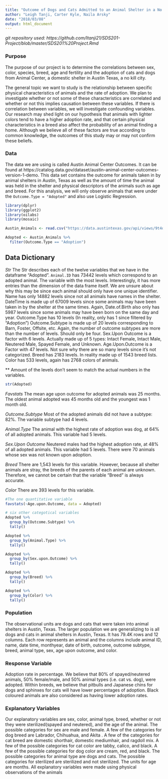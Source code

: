 ```yaml
---
title: "Outcome of Dogs and Cats Admitted to an Animal Shelter in a No Kill city"
author: "Leigh Tanji, Carter Kyle, Naila Arsky"
date: "2018/03/08"
output: html_document
---
```

*git repository used: https://github.com/ltanji21/SDS201-Project/blob/master/SDS201%20Project.Rmd *


### Purpose

The purpose of our project is to determine the correlations between sex, color, species, breed, age and fertility and the adoption of cats and dogs from Animal Center, a domestic shelter in Austin Texas, a no kill city.

The general topic we want to study is the relationship between specific physical characteristics of animals and the rate of adoption. We plan to investigate whether or not some of these characteristics are correlated and whether or not this implies causation between these variables. If there is correlation between variables, we will investigate confounding variables. Our research may shed light on our hypothesis that animals with lighter colors tend to have a higher adoption rate, and that certain physical characteristics in a breed also affect the probability of an animal finding a home. Although we believe all of these factors are true according to common knowledge, the outcomes of this study may or may not confirm these beliefs.


### Data

The data we are using is called Austin Animal Center Outcomes. It can be found at https://catalog.data.gov/dataset/austin-animal-center-outcomes-version-1-demo. This data set contains the outcome for animals taken in by animal shelters in Austin, Texas as well as the amount of time the animal was held in the shelter and physical descriptors of the animals such as age and breed. For this analysis, we will only observe animals that were under the `Outcome.Type = "Adopted"` and also use Logistic Regression.

```r
library(dplyr)
library(ggplot2)
library(oilabs)
library(mosaic)

Austin_Animals <- read.csv("https://data.austintexas.gov/api/views/9t4d-g238/rows.csv?accessType=DOWNLOAD")

Adopted <- Austin_Animals %>%
  filter(Outcome.Type == "Adoption")
```

## Data Dictionary

*Str*
The Str describes each of the twelve variables that we have in the dataframe “Adopted”. `Animal.ID` has 73442 levels which correspond to an adopted animal. The variable with the most levels. Interestingly, it has more entries than the dimension of the data frame itself. We are unsure about why this may be since each animal should only have one unique identifier. 
Name has only 14882 levels since not all animals have names in the shelter.
DateTime is made up of 67009 levels since some animals may have been taken in by the shelter at the same times.
Again, Date.of.Birth also only has 5987 levels since some animals may have been born on the same day and year. 
Outcome.Type has 10 levels (In reality, only has 1 since filtered by “Adoption”)
Outcome.Subtype is made up of 20 levels corresponding to Barn, Foster, Offsite, etc. Again, the number of outcome subtypes are more than the number of levels. Should only be four. 
Sex.Upon Outcome is a factor with 6 levels. Actually made up of 5 types: Intact Female, Intact Male, Neutered Male, Spayed Female, and Unknown. 
Age.Upon.Outcome is a Factor with 47 levels. Not sure why there are so many levels since it’s not categorized.
Breed has 2183 levels. In reality made up of 1543 breed lists.
Color has 533 levels, again has 2768 colors of animals. 

** Amount of the levels don’t seem to match the actual numbers in the variables. 
```r
str(Adopted)
```

*Favstats*
The mean age upon outcome for adopted animals was 25 months. The oldest animal adopted was 45 months old and the youngest was 1 month old. 

*Outcome.Subtype*
Most of the adopted animals did not have a subtype: 82%. The variable subtype had 4 levels.

*Animal.Type*
The animal with the highest rate of adoption was dog, at 64% of all adopted animals. This variable had 5 levels.

*Sex.Upon Outcome*
Neutered males had the highest adoption rate, at 48% of all adopted animals. This variable had 5 levels. There were 70 animals whose sex was not known upon adoption. 

*Breed*
There are 1,543 levels for this variable. However, because all shelter animals are stray, the breeds of the parents of each animal are unknown. Therefore, we cannot be certain that the variable “Breed” is always accurate.

*Color*
There are 393 levels for this variable.

```r
#The one quantitative variable
favstats(~Age.upon.Outcome, data = Adopted)

# six other categotical variables
Adopted %>%
  group_by(Outcome.Subtype) %>%
  tally()

Adopted %>%
  group_by(Animal.Type) %>%
  tally()

Adopted %>%
  group_by(Sex.upon.Outcome) %>%
  tally()

Adopted %>%
  group_by(Breed) %>%
  tally()

Adopted %>%
  group_by(Color) %>%
  tally()
```


### Population

The observational units are dogs and cats that were taken into animal shelters in Austin, Texas. The larger population we are generalizing to is all dogs and cats in animal shelters in Austin, Texas. It has 79.4K rows and 12 columns. Each row represents an animal and the columns include animal ID, name, date time, monthyear, date of birth, outcome, outcome subtype, breed, animal type, sex, age upon outcome, and color. 

### Response Variable
Adoption rate in percentage. We believe that 80% of spayed/neutered animals, 50% female/male, and 50% animal types (i.e. cat vs. dog), were adopted. Within breeds, we believe that pitbulls and Japanese chins for dogs and sphinxes for cats will have lower percentages of adoption. Black coloured animals are also considered as having lower adoption rates. 

### Explanatory Variables

Our explanatory variables are sex, color, animal type, breed, whether or not they were sterilized(spayed and neutered), and the age of the animal. The possible categories for sex are male and female. A few of the categories for dog breed are Labrador, Chihuahua, and Akita . A few of the categories for cat breed are domestic shorthair, domestic mediumhair, and ragdoll mix. A few of the possible categories for cat color are tabby, calico, and black. A few of the possible categories for dog color are cream, red, and black. The possible categories for animal type are dogs and cats. The possible categories for sterilized are sterilized and not sterilized. The units for age are months. All explanatory variables were made using physical observations of the animals 






















